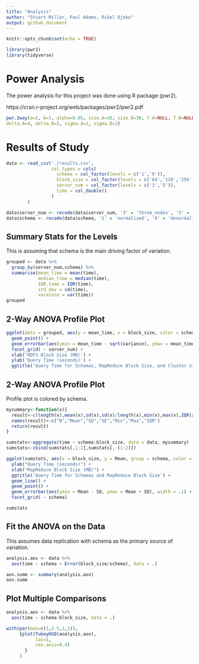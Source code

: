 ```yaml
---
title: "Analysis"
author: "Stuart Miller, Paul Adams, Rikel Djoko"
output: github_document
---
```


```r
knitr::opts_chunk$set(echo = TRUE)
```

```r
library(pwr2)
library(tidyverse)
```

# Power Analysis

The power analysis for this project was done using R package (pwr2).

https://cran.r-project.org/web/packages/pwr2/pwr2.pdf


```r

pwr.2way(a=2, b=3, alpha=0.05, size.A=30, size.B=30, f.A=NULL, f.B=NULL,
delta.A=4, delta.B=2, sigma.A=2, sigma.B=2)
```


# Results of Study

```r
data <- read_csv('./results.csv',
                 col_types = cols(
                   schema = col_factor(levels = c('1','0')),
                   block_size = col_factor(levels = c('64','128','256')),
                   server_num = col_factor(levels = c('3','5')),
                   time = col_double()
                 )
        )

data$server_num <- recode(data$server_num, '3' = 'three_nodes', '5' = 'five_nodes')
data$schema <- recode(data$schema, '1' = 'normalized', '0' = 'denormalized')
```

## Summary Stats for the Levels

This is assuming that schema is the main driving factor of variation.

```r
grouped <- data %>% 
  group_by(server_num,schema) %>% 
  summarise(mean_time = mean(time),
            median_time = median(time),
            IQR_time = IQR(time),
            std_dev = sd(time),
            varaince = var(time))
grouped
```

## 2-Way ANOVA Profile Plot

```r
ggplot(data = grouped, aes(y = mean_time, x = block_size, color = schema)) +
  geom_point() +
  geom_errorbar(aes(ymin = mean_time - sqrt(variance), ymax = mean_time + sqrt(variance)), width = .1) +
  facet_grid( ~ server_num) + 
  xlab('HDFS Block Size (MB)') +
  ylab('Query Time (seconds)') +
  ggtitle('Query Time for Schemas, MapReduce Block Size, and Cluster Size')
```







## 2-Way ANOVA Profile Plot

Profile plot is colored by schema.

```r
mysummary<-function(x){
  result<-c(length(x),mean(x),sd(x),sd(x)/length(x),min(x),max(x),IQR(x))
  names(result)<-c("N","Mean","SD","SE","Min","Max","IQR")
  return(result)
}

sumstats<-aggregate(time ~ schema:block_size, data = data, mysummary)
sumstats<-cbind(sumstats[,1:2],sumstats[,-(1:2)])

ggplot(sumstats, aes(x = block_size, y = Mean, group = schema, color = schema)) +
  ylab("Query Time (seconds)") +
  xlab("MapReduce Block Size (MB)") +
  ggtitle('Query Time for Schemas and MapReduce Block Size') +
  geom_line() +
  geom_point() +
  geom_errorbar(aes(ymin = Mean - SD, ymax = Mean + SD), width = .1) +
  facet_grid( ~ schema)

sumstats
```



## Fit the ANOVA on the Data

This assumes data replication with schema as the primary source of variation.

```r
analysis.aov <- data %>% 
  aov(time ~ schema + Error(block_size/schema), data = .)

aov.summ <- summary(analysis.aov)
aov.summ
```

## Plot Multiple Comparisons



```r
analysis.aov <- data %>% 
  aov(time ~ schema:block_size, data = .)

with(par(mai=c(1,2.5,1,1)),
     {plot(TukeyHSD(analysis.aov),
           las=1,
           cex.axis=0.4)
       }
     )
```






